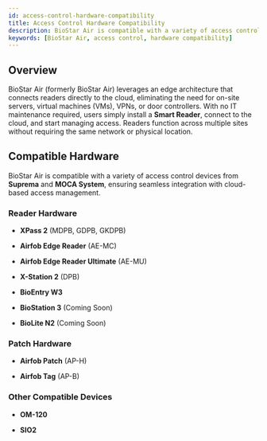 ```yaml
---
id: access-control-hardware-compatibility
title: Access Control Hardware Compatibility
description: BioStar Air is compatible with a variety of access control devices from Suprema and MOCA System, ensuring seamless integration with cloud-based access management.
keywords: [BioStar Air, access control, hardware compatibility]
---
```


## Overview

BioStar Air (formerly BioStar Air) leverages an edge architecture that connects readers directly to the cloud, eliminating the need for on-site servers, virtual machines (VMs), VPNs, or door controllers. With no IT maintenance required, users simply install a **Smart Reader**, connect to the cloud, and start managing access. Readers function across multiple sites without requiring the same network or physical location.

## Compatible Hardware

BioStar Air is compatible with a variety of access control devices from **Suprema** and **MOCA System**, ensuring seamless integration with cloud-based access management.

### Reader Hardware

* **XPass 2** (MDPB, GDPB, GKDPB)

* **Airfob Edge Reader** (AE-MC)

* **Airfob Edge Reader Ultimate** (AE-MU)

* **X-Station 2** (DPB)

* **BioEntry W3**

* **BioStation 3** (Coming Soon)

* **BioLite N2** (Coming Soon)

### Patch Hardware

* **Airfob Patch** (AP-H)

* **Airfob Tag** (AP-B)

### Other Compatible Devices

* **OM-120**

* **SIO2**